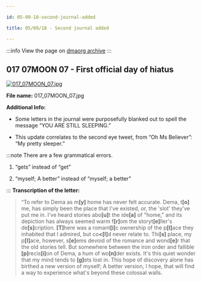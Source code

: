 ```yaml
---

id: 05-09-18-second-journal-added

title: 05/09/18 - Second journal added

---
```

:::info
View the page on [dmaorg archive](https://www.dmaorg.site/050918/found/15398642_14/clancy.html)
:::

## 017 07MOON 07 - First official day of hiatus

[![017_07MOON_07.jpg](./assets/017_07MOON_07.jpg)](./assets/017_07MOON_07.jpg)

**File name:** 017_07MOON_07.jpg

**Additional Info:**

- Some letters in the journal were purposefully blanked out to spell the message “YOU ARE STILL SLEEPING.”

- This update correlates to the second eye tweet, from “Oh Ms Believer”: “My pretty sleeper.”

:::note There are a few grammatical errors.

1. “gets” instead of “get”

2. “myself; A better” instead of “myself; a better”

:::
**Transcription of the letter:**
> “To refer to Dema as m<b>[y]</b> home has never felt accurate. Dema, t<b>[o]</b> me, has simply been the place that I've existed, or, the 'slot' they've put me in. I've heard stories abo<b>[u]</b>t the ide<b>[a]</b> of "home," and its depiction has always seemed warm f<b>[r]</b>om the storyt<b>[e]</b>ller's de<b>[s]</b>cription. <b>[T]</b>here was a romant<b>[i]</b>c ownership of the p<b>[l]</b>ace they inhabited that I admired, but co<b><[l]</b>d never relate to. Thi<b>[s]</b> place, my p<b>[l]</b>ace, however, s<b>[e]</b>ems devoid of the romance and wond<b>[e]</b>r that the old stories tell. But somewhere between the iron order and fallible <b>[p]</b>recis<b>[i]</b>on of Dema, a hum of wo<b>[n]</b>der exists. It's this quiet wonder that my mind tends to <b>[g]</b>ets lost in. This hope of discovery alone has birthed a new version of myself; A better version, I hope, that will find a way to experience what's beyond these colossal walls.
